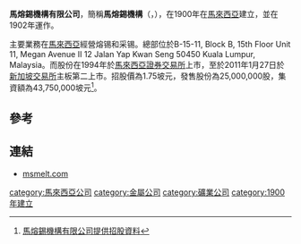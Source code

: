 '''馬熔錫機構有限公司'''，簡稱'''馬熔錫機構'''（'''{{lang-en|Malaysia Smelting Corporation Berhad}}'''，{{sgx|NC9}}），在1900年在[[馬來西亞|馬來西亞]]建立，並在1902年運作。

主要業務在[[馬來西亞|馬來西亞]]經營熔锡和采锡。總部位於B-15-11, Block B, 15th Floor Unit 11, Megan Avenue II 12 Jalan Yap Kwan Seng 50450 Kuala Lumpur, Malaysia。而股份在1994年於[[馬來西亞證券交易所|馬來西亞證券交易所]]上市，至於2011年1月27日於[[新加坡交易所|新加坡交易所]]主板第二上市。招股價為1.75坡元，發售股份為25,000,000股，集資額為43,750,000坡元<ref>[http://info.sgx.com/webipo.nsf/IPOAttachmentsName/MALAYSIA%20SMELTING%20CORP%20BHD%20100/$File/Malaysia%20Smelting-IPO-(Completed%20set%20with%20Gatefold).pdf 馬熔錫機構有限公司提供招股資料]{{dead link|date=2018年5月 |bot=InternetArchiveBot |fix-attempted=yes }}</ref>。

==參考==
{{reflist}}

==連結==
*[https://web.archive.org/web/20080914102659/http://www.msmelt.com/ msmelt.com]

[[category:馬來西亞公司|category:馬來西亞公司]]
[[category:金屬公司|category:金屬公司]]
[[category:礦業公司|category:礦業公司]]
[[category:1900年建立|category:1900年建立]]